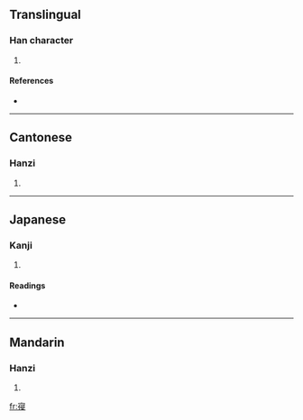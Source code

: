 ==Translingual==

===Han character===
{{Han char|rn=40|rad=宀|as=09|sn=12|four=3014<sub>7</sub>|canj=十人尸水 (JOSE)}}

# {{defn|Han|sort=宀09}}

====References====
* {{Han ref|kx=0289.080|dkj=07238|dj=0572.080|hdz=20943.030|uh=5BD1|ud=23505|bh=D8D4|bd=55508}}

----

==Cantonese==

===Hanzi===
{{yue-hanzi|jyut=|y=cham2}}

# {{defn|Cantonese}}

----

==Japanese==

===Kanji===
{{ja-kanji|grade=|rs=宀09}}

# {{defn|Japanese}}

====Readings====
* {{ja-readings|on=[[しん]] (shin)|kun=[[ふす]] (fusu), [[ねる]] (neru), [[おくざしき]] (okuzashiki)}}

----

==Mandarin==

===Hanzi===
{{cmn-hanzi|pin=[[qǐn]] ([[qin3]])|wg=ch'in<sup>3</sup>}}

# {{defn|Mandarin}}

[[fr:寑]]